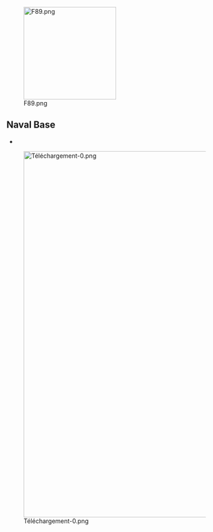 [[File:F89.png|thumb|215x215px|none]]

==Naval Base==
* 
[[File:Téléchargement-0.png|thumb|850x850px|none]]